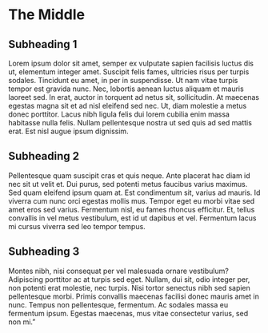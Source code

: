 # The Middle

## Subheading 1

Lorem ipsum dolor sit amet, semper ex vulputate sapien facilisis luctus dis ut, elementum integer amet. Suscipit felis fames, ultricies risus per turpis sodales. Tincidunt eu amet, in per in suspendisse. Ut nam vitae turpis tempor est gravida nunc. Nec, lobortis aenean luctus aliquam et mauris laoreet sed. In erat, auctor in torquent ad netus sit, sollicitudin. At maecenas egestas magna sit et ad nisl eleifend sed nec. Ut, diam molestie a metus donec porttitor. Lacus nibh ligula felis dui lorem cubilia enim massa habitasse nulla felis. Nullam pellentesque nostra ut sed quis ad sed mattis erat. Est nisl augue ipsum dignissim.

## Subheading 2

Pellentesque quam suscipit cras et quis neque. Ante placerat hac diam id nec sit ut velit et. Dui purus, sed potenti metus faucibus varius maximus. Sed quam eleifend ipsum quam at. Est condimentum sit, varius ad mauris. Id viverra cum nunc orci egestas mollis mus. Tempor eget eu morbi vitae sed amet eros sed varius. Fermentum nisl, eu fames rhoncus efficitur. Et, tellus convallis in vel metus vestibulum, est id ut dapibus et vel. Fermentum lacus mi cursus viverra sed leo tempor tempus.

## Subheading 3

Montes nibh, nisi consequat per vel malesuada ornare vestibulum? Adipiscing porttitor ac at turpis sed eget. Nullam, dui sit, odio integer per, non potenti erat molestie, nec turpis. Nisi tortor senectus nibh sed sapien pellentesque morbi. Primis convallis maecenas facilisi donec mauris amet in nunc. Tempus non pellentesque, fermentum. Ac sodales massa eu fermentum ipsum. Egestas maecenas, mus vitae consectetur varius, sed non mi."
